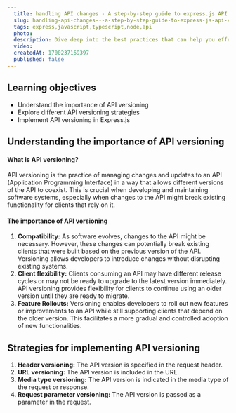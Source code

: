 ```yaml
---
  title: handling API changes - A step-by-step guide to express.js API version migration
  slug: handling-api-changes---a-step-by-step-guide-to-express-js-api-version-migration
  tags: express,javascript,typescript,node,api
  photo: 
  description: Dive deep into the best practices that can help you effectively version your APIs in Express.js, ensuring scalability and maintainability.
  video: 
  createdAt: 1700237169397
  published: false 
---
```


## Learning objectives

- Understand the importance of API versioning
- Explore different API versioning strategies
- Implement API versioning in Express.js

## Understanding the importance of API versioning

#### What is API versioning?

<span>API versioning is the practice of managing changes and updates to an API (Application Programming Interface) in a way that allows different versions of the API to coexist. This is crucial when developing and maintaining software systems, especially when changes to the API might break existing functionality for clients that rely on it.</span>

#### The importance of API versioning

1. **Compatibility:**<span> As software evolves, changes to the API might be necessary. However, these changes can potentially break existing clients that were built based on the previous version of the API. Versioning allows developers to introduce changes without disrupting existing systems.</span>
2. **Client flexibility:** Clients consuming an API may have different release cycles or may not be ready to upgrade to the latest version immediately. API versioning provides flexibility for clients to continue using an older version until they are ready to migrate.
3. **Feature Rollouts:**<span> Versioning enables developers to roll out new features or improvements to an API while still supporting clients that depend on the older version. This facilitates a more gradual and controlled adoption of new functionalities.</span>

## Strategies for implementing API versioning

1. **Header versioning:** <span>The API version is specified in the request header.</span>
2. <span>**URL versioning:** The API version is included in the URL.</span>
3. <span>**Media type versioning:** The API version is indicated in the media type of the request or response.</span>
4. <span>**Request parameter versioning:** The API version is passed as a parameter in the request.</span>
